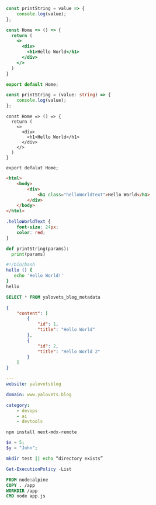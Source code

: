 ```js
const printString = value => {
    console.log(value);
};
```

```jsx
const Home => () => {
  return (
    <>
      <div>
        <h1>Hello World</h1>
      </div>
    </>
  )
}

export default Home;
```

```ts
const printString = (value: string) => {
    console.log(value);
};
```

```tsx
const Home => () => {
  return (
    <>
      <div>
        <h1>Hello World</h1>
      </div>
    </>
  )
}

export defalut Home;
```

```html
<html>
    <body>
        <div>
            <h1 class="helloWorldText">Hello World</h1>
        </div>
    </body>
</html>
```

```css
.helloWorldText {
    font-size: 24px;
    color: red;
}
```

```py
def printString(params):
  print(params)
```

```bash
#!/bin/bash
hello () {
   echo 'Hello World!'
}
hello
```

```sql
SELECT * FROM yalovets_blog_metadata
```

```json
{
    "content": [
        {
            "id": 1,
            "title": "Hello World"
        },
        {
            "id": 2,
            "title": "Hello World 2"
        }
    ]
}
```

```yaml
---
website: yalovetsblog

domain: www.yalovets.blog

category:
    - devops
    - ai
    - devtools
```

```
npm install next-mdx-remote
```

```php
$x = 5;
$y = "John";
```

```sh
mkdir test || echo “directory exists”
```

```ps1
Get-ExecutionPolicy -List
```

```dockerfile
FROM node:alpine
COPY . /app
WORKDIR /app
CMD node app.js
```